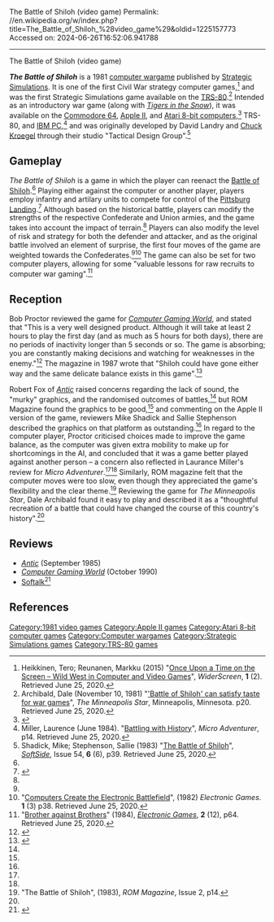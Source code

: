 The Battle of Shiloh (video game)
Permalink: //en.wikipedia.org/w/index.php?title=The_Battle_of_Shiloh_%28video_game%29&oldid=1225157773
Accessed on: 2024-06-26T16:52:06.941788



------
The Battle of Shiloh (video game)
{{Short description|1981 video game}}
{{Infobox video game
| collapsible = 
| state = 
| italic title = 
| title = The Battle of Shiloh 
| image = The Battle of Shiloh cover.jpg
| alt = 
| caption = 
| developer = 
| publisher = [[Strategic Simulations]]
| series = 
| engine = 
| platforms = [[Apple II]], [[Atari 8-bit]], [[TRS-80]]
| released = 1981
| genre = [[Computer wargame]]
| modes = 
}}

'''''The Battle of Shiloh''''' is a 1981 [[computer wargame]] published by [[Strategic Simulations]]. It is one of the first Civil War strategy computer games,<ref>Heikkinen, Tero; Reunanen, Markku (2015) "[http://widerscreen.fi/numerot/2015-1-2/upon-time-screen-wild-west-computer-video-games/ Once Upon a Time on the Screen – Wild West in Computer and Video Games]", ''WiderScreen'', '''1''' (2). Retrieved June 25, 2020.</ref> and was the first Strategic Simulations game  available on the [[TRS-80]].<ref name="archibald">Archibald, Dale (November 10, 1981) "[https://www.newspapers.com/clip/54007418/battle-of-shiloh/ 'Battle of Shiloh' can satisfy taste for war games]", ''The Minneapolis Star'', Minneapolis, Minnesota. p20. Retrieved June 25, 2020.</ref> Intended as an introductory war game (along with ''[[Tigers in the Snow]]''), it was available on the [[Commodore 64]], [[Apple II]], and [[Atari 8-bit computers]],<ref>{{cite web |title=The Battle of Shiloh |url=http://www.atarimania.com/game-atari-400-800-xl-xe-battle-of-shiloh-_546.html |website=Atari Mania}}</ref> TRS-80, and [[IBM Personal Computer|IBM PC]],<ref name="miller">Miller, Laurence (June 1984). "[https://archive.org/details/MicroAdventurer08-Jun84/page/n13/mode/2up?q=shiloh Battling with History]", ''Micro Adventurer'', p14. Retrieved June 25, 2020.</ref> and was originally developed by David Landry and [[Chuck Kroegel]] through their studio "Tactical Design Group".<ref name="shadick">Shadick, Mike; Stephenson, Sallie (1983) "[https://archive.org/details/softside-magazine-54/page/n41/mode/2up?q=shiloh The Battle of Shiloh]", ''[[SoftSide]]'', Issue 54, '''6''' (6),  p39. Retrieved June 25, 2020.</ref>

==Gameplay==
''The Battle of Shiloh'' is a game in which the player can reenact the [[Battle of Shiloh]].<ref name="CGW2"/> Playing either against the computer or another player, players employ infantry and artilary units to compete for control of the [[Pittsburg Landing]].<ref name="antic">{{Cite magazine |last=Fox |first=Robert |date=September 1985 |title=8-Bit Product Reviews: Star SR-10 printer, Trivia Quest, Bank Street Music Writer, Kampfgruppe, Guidebook for Winning Adventurers, Dr. Wacko Presents Atari BASIC, The Home Computer Wars, Computer Title Bout, Battle of Shiloh, Broadsides, Alley Cat |url=https://www.atarimagazines.com/v4n5/productreviews.html |magazine=Antic |access-date=2023-07-08}}</ref> Although based on the historical battle, players can modify the strengths of the respective Confederate and Union armies, and the game takes into account the impact of terrain.<ref name="antic" /> Players can also modify the level of risk and strategy for both the defender and attacker, and as the original battle involved an element of surprise, the first four moves of the game are weighted towards the Confederates.<ref name="archibald" /><ref>"[https://archive.org/details/Electronic_Games_Volume_01_Number_03_1982-05_Reese_Communications_US/page/n37/mode/2up?q=shiloh Computers Create the Electronic Battlefield]", (1982) ''Electronic Games''. '''1''' (3) p38. Retrieved June 25, 2020.</ref> The game can also be set for two computer players, allowing for some "valuable lessons for raw recruits to computer war gaming".<ref>"[https://archive.org/details/Electronic_Games_Volume_02_Number_12_1984-03_Reese_Communications_US/page/n63/mode/2up?q=shiloh Brother against Brothers]" (1984), ''[[Electronic Games]]'', '''2''' (12), p64. Retrieved June 25, 2020.</ref>

==Reception==
Bob Proctor reviewed the game for ''[[Computer Gaming World]]'', and stated that "This is a very well designed product. Although it will take at least 2 hours to play the first day (and as much as 5 hours for both days), there are no periods of inactivity longer than 5 seconds or so. The game is absorbing; you are constantly making decisions and watching for weaknesses in the enemy."<ref name="CGW2">{{cite magazine |last=Proctor |first=Bob |title=The Battle of Shiloh |magazine=Computer Gaming World |date=January–February 1982 |volume=1 |issue=2 |pages=33–34}}</ref> The magazine in 1987 wrote that "Shiloh could have gone either way and the same delicate balance exists in this game".<ref name="cgw198711">{{cite magazine | title=Christmas Buyers Guide | magazine=[[Computer Gaming World]] | date=November 1987 | pages=20 |url=https://archive.org/details/Computer_Gaming_World_Issue_41/page/n19/mode/2up |issue=41}}</ref>

Robert Fox of ''[[Antic (magazine)|Antic]]'' raised concerns regarding the lack of sound, the "murky" graphics, and the randomised outcomes of battles,<ref name="antic" /> but ROM Magazine found the graphics to be good,<ref name="rom" /> and commenting on the Apple II version of the game, reviewers Mike Shadick and Sallie Stephenson described the graphics on that platform as outstanding.<ref name="shadick" /> In regard to the computer player, Proctor criticised choices made to improve the game balance, as the computer was given extra mobility to make up for shortcomings in the AI, and concluded that it was a game better played against another person – a concern also reflected in Laurance Miller's review for ''Micro Adventurer''.<ref name="miller" /><ref name="CGW2" /> Similarly, ROM magazine felt that the computer moves were too slow, even though they appreciated the game's flexibility and the clear theme.<ref name="rom">"The Battle of Shiloh", (1983), ''ROM Magazine'', Issue 2, p14.</ref> Reviewing the game for ''The Minneapolis Star'', Dale Archibald found it easy to play and described it as a "thoughtful recreation of a battle that could have changed the course of this country's history".<ref name="archibald" />

== Reviews ==
* ''[[Antic (magazine)|Antic]]'' (September 1985)
* ''[[Computer Gaming World]]'' (October 1990)
* [[Softalk]]<ref>{{Cite web|url=https://archive.org/details/softalkv2n06feb1982/page/68/mode/2up|title = Softalk V2n06 Feb 1982|date = February 1982|publisher = Softalk}}</ref>

==References==
{{reflist}}

{{DEFAULTSORT:Battle of Shiloh}}
[[Category:1981 video games]]
[[Category:Apple II games]]
[[Category:Atari 8-bit computer games]]
[[Category:Computer wargames]]
[[Category:Strategic Simulations games]]
[[Category:TRS-80 games]]